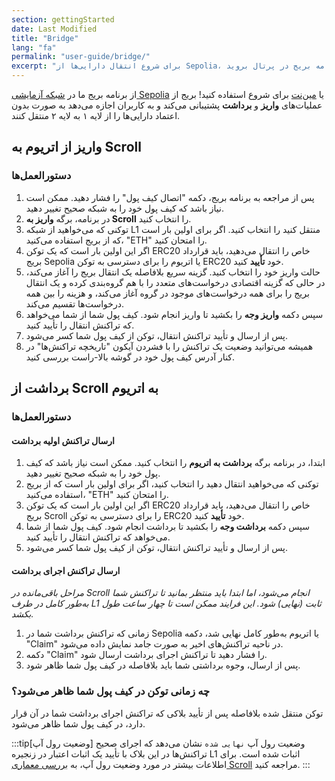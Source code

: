 ```yaml
---
section: gettingStarted
date: Last Modified
title: "Bridge"
lang: "fa"
permalink: "user-guide/bridge/"
excerpt: "برای شروع انتقال دارایی‌ها از Sepolia، به برنامه بریج در پرتال بروید."
---
```


از برنامه بریج ما در [شبکه آزمایشی Sepolia](https://sepolia.scroll.io/bridge) یا [مین‌نت](https://scroll.io/bridge) برای شروع استفاده کنید! بریج از عملیات‌های **واریز** و **برداشت** پشتیبانی می‌کند و به کاربران اجازه می‌دهد به صورت بدون اعتماد دارایی‌ها را از لایه ۱ به لایه ۲ منتقل کنند.

## واریز از اتریوم به Scroll

### دستورالعمل‌ها

1. پس از مراجعه به برنامه بریج، دکمه "اتصال کیف پول" را فشار دهید. ممکن است نیاز باشد که کیف پول خود را به شبکه صحیح تغییر دهید.
2. در برنامه، برگه **واریز به Scroll** را انتخاب کنید.
3. توکنی که می‌خواهید از شبکه L1 منتقل کنید را انتخاب کنید. اگر برای اولین بار است که از بریج استفاده می‌کنید، "ETH" را امتحان کنید.
4. اگر این اولین بار است که یک توکن ERC20 خاص را انتقال می‌دهید، باید قرارداد بریج Sepolia یا اتریوم را برای دسترسی به توکن ERC20 خود **تأیید** کنید.
5. حالت واریز خود را انتخاب کنید. گزینه سریع بلافاصله یک انتقال بریج را آغاز می‌کند، در حالی که گزینه اقتصادی درخواست‌های متعدد را با هم گروه‌بندی کرده و یک انتقال بریج را برای همه درخواست‌های موجود در گروه آغاز می‌کند، و هزینه را بین همه درخواست‌ها تقسیم می‌کند.
6. سپس دکمه **واریز وجه** را بکشید تا واریز انجام شود. کیف پول شما از شما می‌خواهد که تراکنش انتقال را تأیید کنید.
7. پس از ارسال و تأیید تراکنش انتقال، توکن از کیف پول شما کسر می‌شود.
8. همیشه می‌توانید وضعیت یک تراکنش را با فشردن آیکون "تاریخچه تراکنش‌ها" در کنار آدرس کیف پول خود در گوشه بالا-راست بررسی کنید.

## برداشت از Scroll به اتریوم

### دستورالعمل‌ها

#### ارسال تراکنش اولیه برداشت

1. ابتدا، در برنامه برگه **برداشت به اتریوم** را انتخاب کنید. ممکن است نیاز باشد که کیف پول خود را به شبکه صحیح تغییر دهید.
2. توکنی که می‌خواهید انتقال دهید را انتخاب کنید، اگر برای اولین بار است که از بریج استفاده می‌کنید، "ETH" را امتحان کنید.
3. اگر این اولین بار است که یک توکن ERC20 خاص را انتقال می‌دهید، باید قرارداد بریج Scroll را برای دسترسی به توکن ERC20 خود **تأیید** کنید.
4. سپس دکمه **برداشت وجه** را بکشید تا برداشت انجام شود. کیف پول شما از شما می‌خواهد که تراکنش انتقال را تأیید کنید.
5. پس از ارسال و تأیید تراکنش انتقال، توکن از کیف پول شما کسر می‌شود.

#### ارسال تراکنش اجرای برداشت

_مراحل باقی‌مانده در Scroll انجام می‌شود، اما ابتدا باید منتظر بمانید تا تراکنش شما به‌طور کامل در طرف L1 ثابت (نهایی) شود. این فرایند ممکن است تا چهار ساعت طول بکشد._

1. زمانی که تراکنش برداشت شما در Sepolia یا اتریوم به‌طور کامل نهایی شد، دکمه "Claim" در ناحیه تراکنش‌های اخیر به صورت جامد نمایش داده می‌شود.
2. دکمه "Claim" را فشار دهید تا تراکنش اجرای برداشت ارسال شود.
3. پس از ارسال، وجوه برداشتی شما باید بلافاصله در کیف پول شما ظاهر شود.

### چه زمانی توکن در کیف پول شما ظاهر می‌شود؟

توکن منتقل شده بلافاصله پس از تأیید بلاکی که تراکنش اجرای برداشت شما در آن قرار دارد، در کیف پول شما ظاهر می‌شود.

:::tip[وضعیت رول آپ]
وضعیت رول آپ `نهایی شده` نشان می‌دهد که اجرای صحیح تراکنش‌ها در این بلاک با تأیید یک اثبات اعتبار در زنجیره L1 اثبات شده است. برای اطلاعات بیشتر در مورد وضعیت رول آپ، به [بررسی معماری Scroll](/technology) مراجعه کنید.
:::
